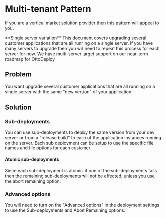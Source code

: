  
# Multi-tenant Pattern

If you are a vertical market solution provider then this pattern will appeal to you.

<Callout type="info">
  **Single server variation** This document covers upgrading several customer
  applications that are all running on a single server. If you have many servers
  to upgrade then you will need to repeat this process for each server for now.
  We have multi-server target support on our near-term roadmap for OttoDeploy
</Callout>

## Problem

You want upgrade several customer applications that are all running on a single server with the same "new version" of your application.

## Solution

### Sub-deployments

You can use sub-deployments to deploy the same version from your dev server or from a "release build" to each of the application instances running on the server. Each sub deployment can be setup to use the specific file names and file options for each customer.

#### Atomic sub-deployments

Since each sub-deployment is atomic, if one of the sub-deployments fails then the remaining sub-deployments will not be effected, unless you use the abort remaining option.

### Advanced options

You will need to turn on the "Advanced options" in the deployment settings to use the Sub-deployments and Abort Remaining options.
